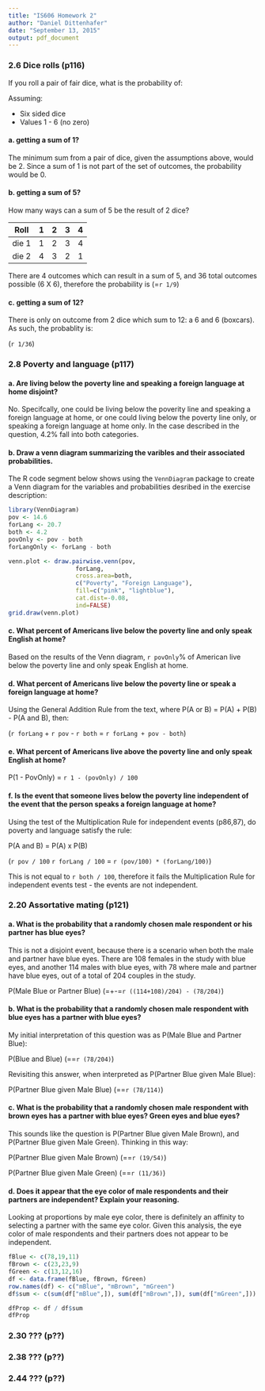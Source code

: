 ```yaml
---
title: "IS606 Homework 2"
author: "Daniel Dittenhafer"
date: "September 13, 2015"
output: pdf_document
---
```


### 2.6 Dice rolls (p116)

If you roll a pair of fair dice, what is the probability of:

Assuming: 

* Six sided dice
* Values 1 - 6 (no zero)

#### a. getting a sum of 1?

The minimum sum from a pair of dice, given the assumptions above, would be 2. Since a sum of 1 is not part of the set of outcomes, the probability would be 0.

#### b. getting a sum of 5?

How many ways can a sum of 5 be the result of 2 dice?

Roll  |1|2|3|4
------|-|-|-|-
die 1 |1|2|3|4
die 2 |4|3|2|1

There are 4 outcomes which can result in a sum of 5, and 36 total outcomes possible (6 X 6), therefore the probability is \(\frac{4}{36}=\frac{1}{9}\approx`r 1/9`\) 

#### c. getting a sum of 12?

There is only on outcome from 2 dice which sum to 12: a 6 and 6 (boxcars). As such, the probablity is:

\(\frac{1}{36}\approx`r 1/36`\)


### 2.8 Poverty and language (p117)

#### a. Are living below the poverty line and speaking a foreign language at home disjoint?

No. Specifcally, one could be living below the poverity line and speaking a foreign language at home,
or one could living below the poverty line only, or speaking a foreign language at home only. In the case described in the question, 4.2% fall into both categories.

#### b. Draw a venn diagram summarizing the varibles and their associated probabilities.

The R code segment below shows using the `VennDiagram` package to create a Venn diagram for the variables and probabilities desribed in the exercise description:

```r
library(VennDiagram)
pov <- 14.6
forLang <- 20.7
both <- 4.2
povOnly <- pov - both
forLangOnly <- forLang - both

venn.plot <- draw.pairwise.venn(pov, 
                   forLang,
                   cross.area=both, 
                   c("Poverty", "Foreign Language"), 
                   fill=c("pink", "lightblue"),
                   cat.dist=-0.08,
                   ind=FALSE)
grid.draw(venn.plot)
```

#### c. What percent of Americans live below the poverty line and only speak English at home?

Based on the results of the Venn diagram, `r povOnly`% of American live below the poverty line and only speak English at home.

#### d. What percent of Americans live below the poverty line or speak a foreign language at home?

Using the General Addition Rule from the text, where P(A or B) = P(A) + P(B) - P(A and B), then:

\(`r forLang` + `r pov` - `r both` = `r forLang + pov - both`\)

#### e. What percent of Americans live above the poverty line and only speak English at home?

P(1 - PovOnly) = `r 1 - (povOnly) / 100`

#### f. Is the event that someone lives below the poverty line independent of the event that the person speaks a foreign language at home?

Using the test of the Multiplication Rule for independent events (p86,87), do poverty and language satisfy the rule:

P(A and B) = P(A) x P(B)

\(`r pov / 100` \times `r forLang / 100` = `r (pov/100) * (forLang/100) `\)

This is not equal to `r both / 100 `, therefore it fails the Multiplication Rule for independent events test - the events are not independent.


### 2.20 Assortative mating (p121)

#### a. What is the probability that a randomly chosen male respondent or his partner has blue eyes?

This is not a disjoint event, because there is a scenario when both the male and partner have blue eyes. There are 108 females in the study with blue eyes, and another 114 males with blue eyes, with 78 where male and partner have blue eyes, out of a total of 204 couples in the study. 

P(Male Blue or Partner Blue) \(=\frac{114}{204}+\frac{108}{204}-\frac{78}{204}=`r ((114+108)/204) - (78/204)`\)

#### b. What is the probability that a randomly chosen male respondent with blue eyes has a partner with blue eyes? 

My initial interpretation of this question was as P(Male Blue and Partner Blue):

P(Blue and Blue) \(=\frac{78}{204}=`r (78/204)`\)

Revisiting this answer, when interpreted as P(Partner Blue given Male Blue):

P(Partner Blue given Male Blue) \(=\frac{78}{114}=`r (78/114)`\)

#### c. What is the probability that a randomly chosen male respondent with brown eyes has a partner with blue eyes? Green eyes and blue eyes? 

This sounds like the question is P(Partner Blue given Male Brown), and P(Partner Blue given Male Green). Thinking in this way:

P(Partner Blue given Male Brown) \(=\frac{19}{54}=`r (19/54)`\)

P(Partner Blue given Male Green) \(=\frac{11}{36}=`r (11/36)`\)

#### d. Does it appear that the eye color of male respondents and their partners are independent? Explain your reasoning.

Looking at proportions by male eye color, there is definitely an affinity to selecting a partner with the same eye color. Given this analysis, the eye color of male respondents and their partners does not appear to be independent.

```r
fBlue <- c(78,19,11)
fBrown <- c(23,23,9)
fGreen <- c(13,12,16)
df <- data.frame(fBlue, fBrown, fGreen)
row.names(df) <- c("mBlue", "mBrown", "mGreen")
df$sum <- c(sum(df["mBlue",]), sum(df["mBrown",]), sum(df["mGreen",]))

dfProp <- df / df$sum
dfProp
```




### 2.30 ??? (p??)

### 2.38 ??? (p??)

### 2.44 ??? (p??)
